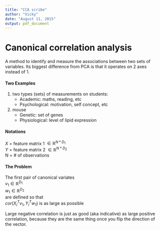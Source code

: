 ```yaml
---
title: "CCA scribe"
author: "Vicky"
date: "August 11, 2015"
output: pdf_document
---
```

# Canonical correlation analysis  
A method to identify and measure the associations between two sets of variables. Its biggest difference from PCA is that it operates on 2 axes instead of 1.

#### Two Examples  
1. two types (sets) of measurements on students:
    * Academic: maths, reading, etc
    * Psychological: motivation, self concept, etc
2. mouse
    * Genetic: set of genes
    * Physiological: level of lipid expression
    

#### Notations 
$X$ = feature matrix 1 $\in\mathbb{R}^{N*D_{1}}$  
$Y$ = feature matrix 2 $\in\mathbb{R}^{N*D_{2}}$  
N = # of observations  

#### The Problem  
The first pair of canonical variates  
  $v_{1}\in\mathbb{R}^{D_{1}}$  
  $w_{1}\in\mathbb{R}^{D_{2}}$  
are defined so that  
  $cor(X_{i}^{T}v_{1}, Y_{i}^{T}w_{1}$)
is as large as possible

Large negative correlation is just as good (aka indicative) as large positive correlation, because they are the same thing once you flip the direction of the vector.  